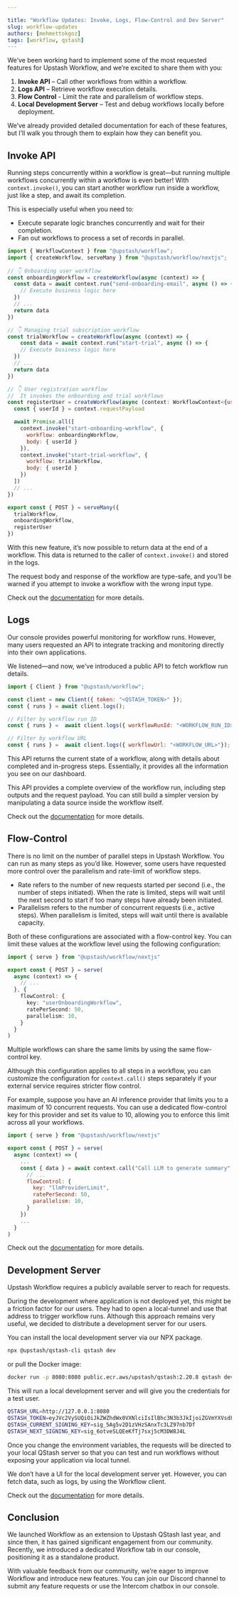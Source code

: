 ```yaml
---

title: "Workflow Updates: Invoke, Logs, Flow-Control and Dev Server"
slug: workflow-updates
authors: [mehmettokgoz]
tags: [workflow, qstash]
---
```


We’ve been working hard to implement some of the most requested features for Upstash Workflow, and we’re excited to share them with you:

1. **Invoke API** – Call other workflows from within a workflow.
2. **Logs API** – Retrieve workflow execution details.
3. **Flow Control** - Limit the rate and parallelism of workflow steps.
4. **Local Development Server** – Test and debug workflows locally before deployment.

We’ve already provided detailed documentation for each of these features, but I’ll walk you through them to explain how they can benefit you.

## Invoke API

Running steps concurrently within a workflow is great—but running multiple workflows concurrently within a workflow is even better!
With `context.invoke()`, you can start another workflow run inside a workflow, just like a step, and await its completion.

This is especially useful when you need to:
- Execute separate logic branches concurrently and wait for their completion.
- Fan out workflows to process a set of records in parallel.

```javascript title:"route.ts"
import { WorkflowContext } from "@upstash/workflow";
import { createWorkflow, serveMany } from "@upstash/workflow/nextjs";
 
// 👇 Onboarding user workflow
const onboardingWorkflow = createWorkflow(async (context) => {
  const data = await context.run("send-onboarding-email", async () => {
    // Execute business logic here
  })
  // ...
  return data
})

// 👇 Managing trial subscription workflow
const trialWorkflow = createWorkflow(async (context) => {
    const data = await context.run("start-trial", async () => {
    // Execute business logic here
  })
  // ...
  return data
})

// 👇 User registration workflow 
//  It invokes the onboarding and trial workflows
const registerUser = createWorkflow(async (context: WorkflowContext<{userList: string}>) => {
  const { userId } = context.requestPayload

  await Promise.all([
    context.invoke("start-onboarding-workflow", {
      workflow: onboardingWorkflow,
      body: { userId }
    }), 
    context.invoke("start-trial-workflow", {
      workflow: trialWorkflow,
      body: { userId }
    })
  ])
  // ...
})

export const { POST } = serveMany({
  trialWorkflow, 
  onboardingWorkflow, 
  registerUser
})
```

With this new feature, it’s now possible to return data at the end of a workflow.
This data is  returned to the caller of `context.invoke()` and stored in the logs.

<Note type="info">
The request body and response of the workflow are type-safe, and you’ll be warned if you attempt to invoke a workflow with the wrong input type.  
</Note>

Check out the [documentation](https://upstash.com/docs/workflow/howto/invoke) for more details.

## Logs

Our console provides powerful monitoring for workflow runs. However, many users requested an API to integrate tracking and monitoring directly into their own applications.

We listened—and now, we’ve introduced a public API to fetch workflow run details.

```javascript title:"route.ts"
import { Client } from "@upstash/workflow";

const client = new Client({ token: "<QSTASH_TOKEN>" });
const { runs } = await client.logs();

// Filter by workflow run ID
const { runs } =  await client.logs({ workflowRunId: "<WORKFLOW_RUN_ID>"});

// Filter by workflow URL
const { runs } =  await client.logs({ workflowUrl: "<WORKFLOW_URL>"});
```

This API returns the current state of a workflow, along with details about completed and in-progress steps.
Essentially, it provides all the information you see on our dashboard.

<Note>This API provides a complete overview of the workflow run, including step outputs and the request payload. You can still build a simpler version by manipulating a data source inside the workflow itself.</Note>

Check out the [documentation](https://upstash.com/docs/workflow/rest/runs/runs) for more details.

## Flow-Control

There is no limit on the number of parallel steps in Upstash Workflow.
You can run as many steps as you’d like. However, some users have requested more control over the parallelism and rate-limit of workflow steps.

- Rate refers to the number of new requests started per second (i.e., the number of steps initiated). When the rate is limited, steps will wait until the next second to start if too many steps have already been initiated.
- Parallelism refers to the number of concurrent requests (i.e., active steps). When parallelism is limited, steps will wait until there is available capacity.

Both of these configurations are associated with a flow-control key. You can limit these values at the workflow level using the following configuration:

```typescript
import { serve } from "@upstash/workflow/nextjs"

export const { POST } = serve(
  async (context) => {
    // ...
  }, {
    flowControl: {
      key: "userOnboardingWorkflow",
      ratePerSecond: 50,
      parallelism: 10,
    }
  }
)
```

<Note type="info">
Multiple workflows can share the same limits by using the same flow-control key.  
</Note>

Although this configuration applies to all steps in a workflow, you can customize the configuration for `context.call()` steps separately if your external service requires stricter flow control.

For example, suppose you have an AI inference provider that limits you to a maximum of 10 concurrent requests. You can use a dedicated flow-control key for this provider and set its value to 10, allowing you to enforce this limit across all your workflows.

```javascript
import { serve } from "@upstash/workflow/nextjs"

export const { POST } = serve(
  async (context) => {
    ...
    const { data } = await context.call("Call LLM to generate summary", {
      // ...
      flowControl: {
        key: "llmProviderLimit",
        ratePerSecond: 50,
        parallelism: 10,
      }
    })
    ...
  }
)
```

Check out the [documentation](https://upstash.com/docs/workflow/howto/flow-control) for more details.

## Development Server

Upstash Workflow requires a publicly available server to reach for requests.

During the development where application is not deployed yet, this might be a friction factor for our users.
They had to open a local-tunnel and use that address to trigger workflow runs. Although this approach remains very useful, we decided to distribute a development server for our users.

You can install the local development server via our NPX package.

```bash
npx @upstash/qstash-cli qstash dev 
```

or pull the Docker image:

```bash
docker run -p 8080:8080 public.ecr.aws/upstash/qstash:2.20.8 qstash dev
```

This will run a local development server and will give you the credentials for a test user.

```bash
QSTASH_URL=http://127.0.0.1:8080
QSTASH_TOKEN=eyJVc2VySUQiOiJkZWZhdWx0VXNlciIsIlBhc3N3b3JkIjoiZGVmYXVsdFBhc3N3b3JkIn0=
QSTASH_CURRENT_SIGNING_KEY=sig_5Ag5v2D1zVHzSAnxTc3LZ97nb7Df
QSTASH_NEXT_SIGNING_KEY=sig_6otveSLQEeKfTj7sxj5cM3DW8J4L
```

Once you change the environment variables, the requests will be directed to your local QStash server so that you can test and run workflows without exposing your application via local tunnel.

<Note>We don’t have a UI for the local development server yet. However, you can fetch data, such as logs, by using the Workflow client.</Note>

Check out the [documentation](https://upstash.com/docs/workflow/howto/local-development) for more details.

## Conclusion

We launched Workflow as an extension to Upstash QStash last year, and since then, it has gained significant engagement from our community.
Recently, we introduced a dedicated Workflow tab in our console, positioning it as a standalone product.

With valuable feedback from our community, we’re eager to improve Workflow and introduce new features. 
You can join our Discord channel to submit any feature requests or use the Intercom chatbox in our console.

